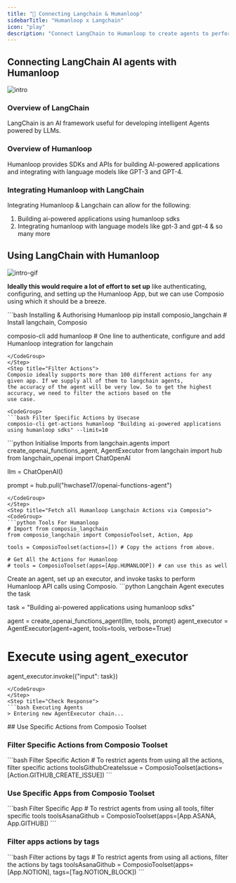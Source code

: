 ```yaml
---
title: "🚀 Connecting Langchain & Humanloop"
sidebarTitle: "Humanloop x Langchain"
icon: "play"
description: "Connect LangChain to Humanloop to create agents to perform tasks using natural language"
---
```


## Connecting LangChain AI agents with Humanloop
![intro](/media/intro.jpg)

### Overview of LangChain

LangChain is an AI framework useful for developing intelligent Agents powered by LLMs.

### Overview of Humanloop

Humanloop provides SDKs and APIs for building AI-powered applications and integrating with language models like GPT-3 and GPT-4.

### Integrating Humanloop with LangChain

Integrating Humanloop & Langchain can allow for the following:

1. Building ai-powered applications using humanloop sdks
2. Integrating humanloop with language models like gpt-3 and gpt-4
& so many more

## Using LangChain with Humanloop
![intro-gif](/media/intro.gif)
<Steps>
<Step title="Setting Up the Environment">

**Ideally this would require a lot of effort to set up** like authenticating, configuring, and setting up the Humanloop App, but we can use Composio using which it should be a breeze.

<CodeGroup>
```bash Installing & Authorising Humanloop
pip install composio_langchain # Install langchain, Composio 

composio-cli add humanloop # One line to authenticate, configure and add Humanloop integration for langchain
```
</CodeGroup>
</Step>
<Step title="Filter Actions">
Composio ideally supports more than 100 different actions for any given app. If we supply all of them to langchain agents, 
the accuracy of the agent will be very low. So to get the highest accuracy, we need to filter the actions based on the 
use case.

<CodeGroup>
```bash Filter Specific Actions by Usecase
composio-cli get-actions humanloop "Building ai-powered applications using humanloop sdks" --limit=10
```
</CodeGroup>

</Step>
<Step title="Import Base Packages">

<CodeGroup>
```python Initialise Imports
from langchain.agents import create_openai_functions_agent, AgentExecutor
from langchain import hub
from langchain_openai import ChatOpenAI


llm = ChatOpenAI()

prompt = hub.pull("hwchase17/openai-functions-agent")
```
</CodeGroup>
</Step>
<Step title="Fetch all Humanloop Langchain Actions via Composio">
<CodeGroup>
```python Tools For Humanloop
# Import from composio_langchain
from composio_langchain import ComposioToolset, Action, App

tools = ComposioToolset(actions=[]) # Copy the actions from above. 

# Get All the Actions for Humanloop
# tools = ComposioToolset(apps=[App.HUMANLOOP]) # can use this as well
```
</CodeGroup>
</Step>
<Step title="Execute the Agent">
Create an agent, set up an executor, and invoke tasks to perform Humanloop API calls using Composio. 
<CodeGroup>
```python Langchain Agent executes the task

task = "Building ai-powered applications using humanloop sdks"

agent = create_openai_functions_agent(llm, tools, prompt)
agent_executor = AgentExecutor(agent=agent, tools=tools, verbose=True)

# Execute using agent_executor
agent_executor.invoke({"input": task})
```
</CodeGroup>
</Step>
<Step title="Check Response">
```bash Executing Agents
> Entering new AgentExecutor chain...
```
</Step>
</Steps>
## Use Specific Actions from Composio Toolset

### Filter Specific Actions from Composio Toolset

<CodeGroup>
```bash Filter Specific Action
# To restrict agents from using all the actions, filter specific actions
toolsGithubCreateIssue = ComposioToolset(actions=[Action.GITHUB_CREATE_ISSUE])
```
</CodeGroup>

### Use Specific Apps from Composio Toolset
<CodeGroup>
```bash Filter Specific App
# To restrict agents from using all tools, filter specific tools
toolsAsanaGithub = ComposioToolset(apps=[App.ASANA, App.GITHUB])
```
</CodeGroup>

### Filter apps actions by tags 
<CodeGroup>
```bash Filter actions by tags
# To restrict agents from using all actions, filter the actions by tags
toolsAsanaGithub = ComposioToolset(apps=[App.NOTION], tags=[Tag.NOTION_BLOCK])
```
</CodeGroup>

